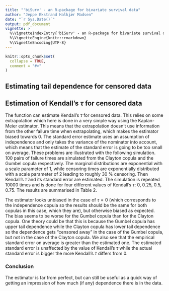 ```yaml
---
title: "'biSurv' - an R-package for bivariate survival data"
author: "Jeppe Ekstrand Halkjær Madsen"
date: "`r Sys.Date()`"
output: pdf_document
vignette: >
  %\VignetteIndexEntry{'biSurv' - an R-package for bivariate survival data}
  %\VignetteEngine{knitr::rmarkdown}
  %\VignetteEncoding{UTF-8}
---
```


```r
knitr::opts_chunk$set(
  collapse = TRUE,
  comment = "#>"
)
```

## Estimating tail dependence for censored data
\begin{table}[ht]
\centering
\begin{tabular}{rrrrr}
  \hline
$\tau$ & 0 & 0.25 & 0.5 & 0.75 \\ \hline
 True value & 0.100 & 0.419 & 0.709 & 0.891 \\ 
clayton & 0.103 & 0.421 & 0.708 & 0.890 \\ 
  claytonFast & 0.147 & 0.424 & 0.714 & 0.894 \\ \hline
  True value & 0.100 & . & . & . \\
  Gumbel & 0.104 & 0.213 & 0.391 & 0.651 \\ 
  GumbelFast & 0.145 & 0.232 & 0.387 & 0.645 \\ 
   \hline
\end{tabular}
\caption{Lower tail dependence}
\end{table}

\begin{table}[ht]
\centering
\begin{tabular}{rrrrr}
  \hline
$\tau$ & 0 & 0.25 & 0.5 & 0.75 \\ \hline
   True value & 0.200 & 0.294 & 0.430 & 0.648 \\ 
clayton & 0.185 & 0.273 & 0.398 & 0.607 \\ 
  claytonFast & 0.147 & 0.221 & 0.334 & 0.535 \\ \hline
  True value & 0.200 & . & . &. \\
  Gumbel & 0.184 & 0.411 & 0.615 & 0.790 \\ 
  GumbelFast & 0.150 & 0.346 & 0.549 & 0.728 \\ 
   \hline
\end{tabular}
\caption{Upper tail dependence}
\end{table}


## Estimation of Kendall's $\tau$ for censored data
The function \texttt{tauCens} can estimate Kendall's $\tau$ for censored data. This relies on some extrapolation which here is done in a very simple way using the Kaplan-Meier estimator. This means that the extrapolation doesn't use information from the other failure time when extrapolating, which makes the estimator biased towards 0. The standard error estimate uses an assumption of independence and only takes the variance of the nominator into account, which means that the estimate of the standard error is going to be too small on average. These problems are illustrated with the following simulation. 100 pairs of failure times are simulated from the Clayton copula and the Gumbel copula respectively. The marginal distributions are exponential with a scale parameter of 1, while censoring times are exponentially distributed with a scale parameter of 2 leading to roughly 30 \% censoring. Then Kendall's $\hat{\tau}$ and its standard error are estimated. The simulation is repeated 10000 times and is done for four different values of Kendall's $\tau$: 0, 0.25, 0.5, 0.75. The results are summarised in Table 2.

\begin{table}[ht]
\centering
\begin{tabular}{rrrrr}
  \hline
$\tau$ & 0 & 0.25 & 0.5 & 0.75 \\ 
  \hline
Clayton & 0.007 & 0.173 & 0.322 & 0.440 \\ 
  Clayton theoretical SE & 0.035 & 0.035 & 0.035 & 0.035 \\ 
  Clayton empirical SE & 0.054 & 0.070 & 0.095 & 0.120 \\ \hline
  Gumbel & 0.007 & 0.134 & 0.272 & 0.407 \\ 
  Gumbel theoretical SE & 0.035 & 0.035 & 0.035 & 0.035 \\ 
  Gumbel empirical SE & 0.054 & 0.065 & 0.085 & 0.107 \\ 
   \hline
\end{tabular}
\caption{HUSK AT SKRIVE NOGET HER JEPPE}
\end{table}

The estimator looks unbiased in the case of $\tau=0$ (which corresponds to the independence copula so the results should be the same for both copulas in this case, which they are), but otherwise biased as expected. The bias seems to be worse for the Gumbel copula than for the Clayton copula. One theory could be that this is because the Gumbel copula has upper tail dependence while the Clayton copula has lower tail dependence so the dependence gets "censored away" in the case of the Gumbel copula, but not in the case of the Clayton copula. We also see that the empirical standard error on average is greater than the estimated one. The estimated standard error is unaffected by the value of Kendall's $\tau$ while the actual standard error is bigger the more Kendall's $\tau$ differs from 0. 

### Conclusion
The estimator is far from perfect, but can still be useful as a quick way of getting an impression of how much (if any) dependence there is in the data. 




